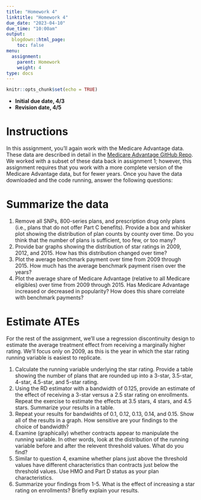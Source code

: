 ```yaml
---
title: "Homework 4"
linktitle: "Homework 4"
due_date: "2023-04-10"
due_time: "10:00am"
output:
  blogdown::html_page:
    toc: false
menu:
  assignment:
    parent: Homework
    weight: 4
type: docs
---
```


```r
knitr::opts_chunk$set(echo = TRUE)

```

- **Initial due date, 4/3**
- **Revision date, 4/5**


# Instructions
In this assignment, you'll again work with the Medicare Advantage data. These data are described in detail in the [Medicare Advantage GitHub Repo](https://github.com/imccart-class/ma). We worked with a subset of these data back in assignment 1; however, this assignment requires that you work with a more complete version of the Medicare Advantage data, but for fewer years. Once you have the data downloaded and the code running, answer the following questions:

# Summarize the data
1. Remove all SNPs, 800-series plans, and prescription drug only plans (i.e., plans that do not offer Part C benefits). Provide a box and whisker plot showing the distribution of plan counts by county over time. Do you think that the number of plans is sufficient, too few, or too many?
2. Provide bar graphs showing the distribution of star ratings in 2009, 2012, and 2015. How has this distribution changed over time?
3. Plot the average benchmark payment over time from 2009 through 2015. How much has the average benchmark payment risen over the years?
4. Plot the average share of Medicare Advantage (relative to all Medicare eligibles) over time from 2009 through 2015. Has Medicare Advantage increased or decreased in popularity? How does this share correlate with benchmark payments?

# Estimate ATEs
For the rest of the assignment, we'll use a regression discontinuity design to estimate the average treatment effect from receiving a marginally higher rating. We'll focus only on 2009, as this is the year in which the star rating running variable is easiest to replicate.

1. Calculate the running variable underlying the star rating. Provide a table showing the number of plans that are rounded up into a 3-star, 3.5-star, 4-star, 4.5-star, and 5-star rating.
2. Using the RD estimator with a bandwidth of 0.125, provide an estimate of the effect of receiving a 3-star versus a 2.5 star rating on enrollments. Repeat the exercise to estimate the effects at 3.5 stars, 4 stars, and 4.5 stars. Summarize your results in a table.
3. Repeat your results for bandwidhts of 0.1, 0.12, 0.13, 0.14, and 0.15. Show all of the results in a graph. How sensitive are your findings to the choice of bandwidth?
4. Examine (graphically) whether contracts appear to manipulate the running variable. In other words, look at the distribution of the running variable before and after the relevent threshold values. What do you find?
5. Similar to question 4, examine whether plans just above the threshold values have different characteristics than contracts just below the threshold values. Use HMO and Part D status as your plan characteristics.
6. Summarize your findings from 1-5. What is the effect of increasing a star rating on enrollments? Briefly explain your results.